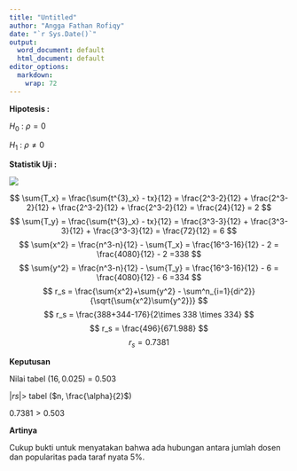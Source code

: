 ```yaml
---
title: "Untitled"
author: "Angga Fathan Rofiqy"
date: "`r Sys.Date()`"
output:
  word_document: default
  html_document: default
editor_options:
  markdown:
    wrap: 72
---
```


**Hipotesis :**

$H_0$ : $\rho=0$

$H_1$ : $\rho\ne0$

**Statistik Uji :**

![](images/Screenshot 2023-09-21 143122-01.png)

$$
\sum{T_x}  = \frac{\sum{t^{3}_x} - tx}{12} = \frac{2^3-2}{12} + \frac{2^3-2}{12} + \frac{2^3-2}{12} + \frac{2^3-2}{12} = \frac{24}{12} = 2
$$ $$
\sum{T_y}  = \frac{\sum{t^{3}_x} - tx}{12} = \frac{3^3-3}{12} + \frac{3^3-3}{12} + \frac{3^3-3}{12} = \frac{72}{12} = 6
$$ $$
\sum{x^2} = \frac{n^3-n}{12} - \sum{T_x} = \frac{16^3-16}{12} - 2 = \frac{4080}{12} - 2 =338
$$ $$
\sum{y^2} = \frac{n^3-n}{12} - \sum{T_y} = \frac{16^3-16}{12} - 6 = \frac{4080}{12} - 6 =334
$$ $$
r_s = \frac{\sum{x^2}+\sum{y^2} - \sum^n_{i=1}{di^2}}
{\sqrt{\sum{x^2}\sum{y^2}}}
$$ $$
r_s = \frac{388+344-176}{2\times 338 \times 334}
$$ $$
r_s = \frac{496}{671.988}
$$ $$
r_s = 0.7381
$$

**Keputusan**

Nilai tabel ($16, 0.025$) = $0.503$

$|rs| >$ tabel ($n, \frac{\alpha}{2}$)

$0.7381 > 0.503$

**Artinya**

Cukup bukti untuk menyatakan bahwa ada hubungan antara jumlah dosen dan
popularitas pada taraf nyata $5\%$.
